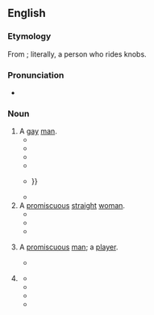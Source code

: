 {{also|knob-jockey}}
==English==

===Etymology===
From {{compound|en|knob|jockey}}; literally, a person who rides knobs.

===Pronunciation===
* {{audio|en|En-au-knob jockey.ogg|Audio (AU)}}

===Noun===
{{en-noun}} {{tlb|en|UK|vulgar|slang|derogatory}}

# A [[gay]] [[man]].
#* {{quote-book|en|year=2007| title=I, Lucifer: Finally, the Other Side of the Story|author=Glen Duncan | page=| passage=In fact maybe now's as good a time as any to tell you: if you're gay, you go to Hell. Doesn't matter what else you spend your time doing – painting the Sistine Chapel, for instance – '''knob-jockey'''? Down you go. (Lezzers are borderline; room for manoeuvres if they've done social work.) }}
#* {{quote-book|en|year=2009| title=The Build Up |author=Phillip Gwynne | page=93| passage=You could call Julien a poof, a fag, a shirt-lifter or a '''knob jockey''', and he didn't mind but, for some reason he hated to be likened to a herbaceous plant of the genus Viola. 'You pansy,' said Dusty.}}
#* {{quote-book|en|year=2011| title=Accidentally Catty|author=Dakota Cassidy | page=| passage=Maybe he was in fact a '''knob jockey'''. He snatched a handful of Katie's lingerie in his palm and inhaled deeply. Well then. No. He wasn't gay.}}
#* {{quote-book|en|year=2014| title=Singing Home the Whale|author=Mandy Hager | page=| passage=''Poofter. Bum bandit. '''Knob jockey'''. Fag.'' The comments on YouTube left him in no doubt of what they thought — and, though he had no problem with gays (had several close friends that way inclined), he resented being labelled one merely because he'd cried.}}
#* {{quote-book|en|year=2014| title=Kelvin's Zero |author=Sead Mahmutefendić | page=27| passage=I can't fucking stand those sorts of men, but the biggest dope in all of this is me for letting myself fall in love with such a waste of space, '''knob-jockey''', lady-boy, the piercing pressed deeper into her brain, but she no longer felt like improvising and imagining what would be if it would only be, {{...}} }}
#* {{quote-book|en|year=2021| title=Bangkok Burning|author=Robin Newbold | page=| passage=He's right though, a queer, a nonce, shirt lifter, shit stabber, '''knob jockey''', uphill gardener, bender, homosexual.}}
# A [[promiscuous]] [[straight]] [[woman]].
#* {{quote-book|en|year=2010| title=Cityboy: Beer and Loathing in the Square Mile|author=Geraint Anderson | page=| passage=Christ, she is a '''knob jockey''' of the old school. She's had more pricks in her than a pub dartboard. }}
#* {{quote-book|en|year=2011| title=Men & Women|author=Paul Burston, ‎Karen Mcleod | page=| passage='I grab the rancid '''knob jockey''' by her filthy blonde locks and slap her hard across the face. She squeals and scrambles off the soiled sheets before falling into some stranger's groin—mouth open, naturally.'}}
#* {{quote-book|en|year=2015| title=Encore|author=Louise Lyons | page=| passage=Although reality was probably farther from my imagination than I suspected; after all, I was no '''knob jockey'''. That being said, I still felt like I'd had more than my fair share of lovers—none of whom turned out to be my Prince Charming.}}
# {{rfv-sense|en}} A [[promiscuous]] [[man]]; a [[player]].
#* {{quote-book|en|year=2022| title=Turmoil in Paradise: Trouble Shooter or Hitman|author=Mark Edmonds | page=| passage="And I'm going to guess," Gawler said, still not moving from his spot, "that you wankers get-off by beating up your women because it makes you feel better about your problem," he gestured to Johnny's crotch, “not much good as a '''knob jockey'''.” }}
# {{ng|Term of abuse.}} {{attn|en|This entry needs A LOT of work.}}
#* {{quote-book|en|year=2011| title=Reign on Cloud Nine|author=Dean Monet | page=118| passage=No worries '''knob jockey''', I will find you some work.}}
#* {{quote-book|en|year=2013| title=Life in Outer Space|author=Melissa Keil · | page=| passage=Maybe he fell into a vat of some kind of '''knob-jockey''' supervillain juice over the summer holidays. }}
#* {{quote-book|en|year=2018| title=Peaceful Freeman: A Story by a Peaceful Freeman on the Land|author=Michael Sinclair-Thomson | page=| passage=I was giving it to her like a stallion race horse on cocaine and Viagra. [Then someone knocked on the door, angry about it. Ultimately, the military police arrived.] I sat and calmly explained to the military men that I was minding my own business in my private residence when these harassing guys started to disrupt my evening. [...] Whilst the '''knob jockeys''' kept raring up, I just stayed cool and calm, [... Ultimately, realizing I was right, the senior military officer] went straight into a torrent of what sounded like a good telling off to this '''knob jockey''' in Wolof. It left the man seemingly emasculated, which he did deserve. [...] Driving out of the car park, I sarcastically gave the '''knob jockey''' a wave and said in a high-pitched sarcastic tone, “Bye, bye now. Stay safe.”}}
#* {{quote-book|en|year=2020| title=Re-run the Fun: My Life as Pat Sharp|author=Pat Sharp, ‎Darren Richman, ‎Luke Catterson | page=| passage=Children can be so cruel and he would delight in pronouncing 'disc jockey' as ''''knob jockey''''.}}
#: {{usex|en|Ruining a barbecue by burning the meat. You really are a complete '''knob jockey'''.}}